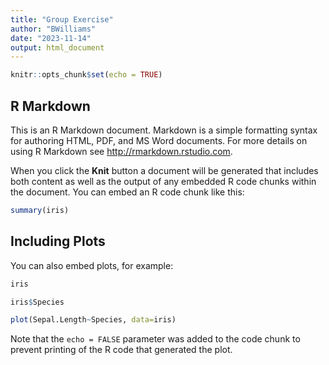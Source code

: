 ```yaml
---
title: "Group Exercise"
author: "BWilliams"
date: "2023-11-14"
output: html_document
---
```


```r
knitr::opts_chunk$set(echo = TRUE)
```

## R Markdown

This is an R Markdown document. Markdown is a simple formatting syntax for authoring HTML, PDF, and MS Word documents. For more details on using R Markdown see <http://rmarkdown.rstudio.com>.

When you click the **Knit** button a document will be generated that includes both content as well as the output of any embedded R code chunks within the document. You can embed an R code chunk like this:

```r
summary(iris)
```

## Including Plots

You can also embed plots, for example:
```r
iris
```

```r
iris$Species
```

```r
plot(Sepal.Length~Species, data=iris)
```

Note that the `echo = FALSE` parameter was added to the code chunk to prevent printing of the R code that generated the plot.
